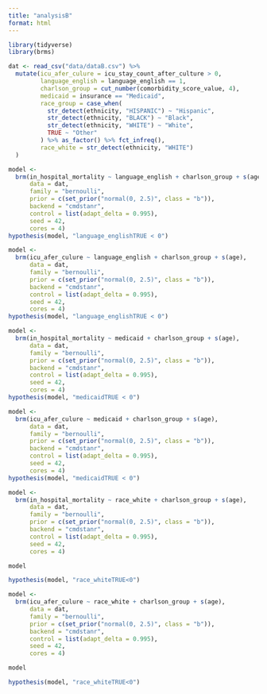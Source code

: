 ```yaml
---
title: "analysisB"
format: html
---
```


```r
library(tidyverse)
library(brms)

dat <- read_csv("data/dataB.csv") %>%
  mutate(icu_afer_culure = icu_stay_count_after_culture > 0,
         language_english = language_english == 1,
         charlson_group = cut_number(comorbidity_score_value, 4),
         medicaid = insurance == "Medicaid",
         race_group = case_when(
           str_detect(ethnicity, "HISPANIC") ~ "Hispanic",
           str_detect(ethnicity, "BLACK") ~ "Black",
           str_detect(ethnicity, "WHITE") ~ "White",
           TRUE ~ "Other"
         ) %>% as_factor() %>% fct_infreq(),
         race_white = str_detect(ethnicity, "WHITE")
  )
```


```r
model <- 
  brm(in_hospital_mortality ~ language_english + charlson_group + s(age),
      data = dat,
      family = "bernoulli",
      prior = c(set_prior("normal(0, 2.5)", class = "b")),
      backend = "cmdstanr",
      control = list(adapt_delta = 0.995),
      seed = 42,
      cores = 4)
hypothesis(model, "language_englishTRUE < 0")
```



```r
model <- 
  brm(icu_afer_culure ~ language_english + charlson_group + s(age),
      data = dat,
      family = "bernoulli",
      prior = c(set_prior("normal(0, 2.5)", class = "b")),
      backend = "cmdstanr",
      control = list(adapt_delta = 0.995),
      seed = 42,
      cores = 4)
hypothesis(model, "language_englishTRUE < 0")
```



```r
model <- 
  brm(in_hospital_mortality ~ medicaid + charlson_group + s(age),
      data = dat,
      family = "bernoulli",
      prior = c(set_prior("normal(0, 2.5)", class = "b")),
      backend = "cmdstanr",
      control = list(adapt_delta = 0.995),
      seed = 42,
      cores = 4)
hypothesis(model, "medicaidTRUE < 0")
```

```r
model <- 
  brm(icu_afer_culure ~ medicaid + charlson_group + s(age),
      data = dat,
      family = "bernoulli",
      prior = c(set_prior("normal(0, 2.5)", class = "b")),
      backend = "cmdstanr",
      control = list(adapt_delta = 0.995),
      seed = 42,
      cores = 4)
hypothesis(model, "medicaidTRUE < 0")
```


```r
model <- 
  brm(in_hospital_mortality ~ race_white + charlson_group + s(age),
      data = dat,
      family = "bernoulli",
      prior = c(set_prior("normal(0, 2.5)", class = "b")),
      backend = "cmdstanr",
      control = list(adapt_delta = 0.995),
      seed = 42,
      cores = 4)

model
```


```r
hypothesis(model, "race_whiteTRUE<0")
```

```r
model <- 
  brm(icu_afer_culure ~ race_white + charlson_group + s(age),
      data = dat,
      family = "bernoulli",
      prior = c(set_prior("normal(0, 2.5)", class = "b")),
      backend = "cmdstanr",
      control = list(adapt_delta = 0.995),
      seed = 42,
      cores = 4)

model
```

```r
hypothesis(model, "race_whiteTRUE<0")
```


